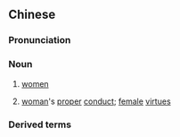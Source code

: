 ==Chinese==
{{zh-forms|s=妇道}}

===Pronunciation===
{{zh-pron
|m=fùdào,tl=y
|h=pfs=fu-tho
|mn=hū-tō
|cat=n
}}

===Noun===
{{zh-noun}}

# {{lb|zh|archaic}} [[women]]
# {{lb|zh|archaic}} [[woman]]'s [[proper]] [[conduct]]; [[female]] [[virtue]]s

===Derived terms===
{{zh-der|婦道人家}}